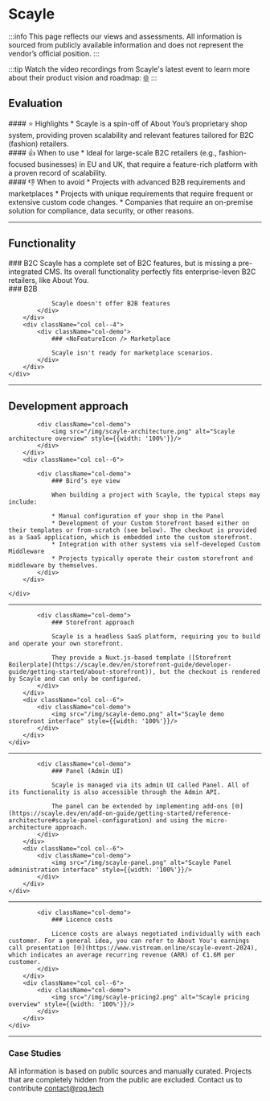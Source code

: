 
# Scayle

:::info
This page reflects our views and assessments. All information is sourced from publicly available information and does not represent the vendor’s official position.
:::


:::tip
Watch the video recordings from Scayle's latest event to learn more about their product vision and roadmap: [🌐](https://www.vistream.online/scayle-event-2024)
:::

## Evaluation
<div className="container">
    <div className="row">
        <div className="col col--4">
            <div className="col-demo">
                #### ⭐ Highlights
                * Scayle is a spin-off of About You’s proprietary shop system, providing proven scalability and relevant features tailored for B2C (fashion) retailers.
            </div>
        </div>
        <div className="col col--4">
            <div className="col-demo">
                #### 👍 When to use
                * Ideal for large-scale B2C retailers (e.g., fashion-focused businesses) in EU and UK, that require a feature-rich platform with a proven record of scalability.
            </div>
        </div>
        <div className="col col--4">
            <div className="col-demo">
                #### 👎 When to avoid
                * Projects with advanced B2B requirements and marketplaces
                * Projects with unique requirements that require frequent or extensive custom code changes.
                * Companies that require an on-premise solution for compliance, data security, or other reasons.
            </div>
        </div>
    </div>
</div>

---

## Functionality


<div className="container">
    <div className="row">
        <div className="col col--4">
            <div className="col-demo">
                ### <FullFeatureIcon /> B2C
                Scayle has a complete set of B2C features, but is missing a pre-integrated CMS. Its overall functionality perfectly fits enterprise-leven B2C retailers, like About You.
            </div>
        </div>
        <div className="col col--4">
            <div className="col-demo">
                ### <NoFeatureIcon /> B2B

                Scayle doesn't offer B2B features
            </div>
        </div>
        <div className="col col--4">
            <div className="col-demo">
                ### <NoFeatureIcon /> Marketplace

                Scayle isn't ready for marketplace scenarios.
            </div>
        </div>
    </div>

</div>

---

## Development approach

<div className="container">
    <div className="row">
        <div className="col col--6">

            <div className="col-demo">
                <img src="/img/scayle-architecture.png" alt="Scayle architecture overview" style={{width: '100%'}}/>
            </div>
        </div>
        <div className="col col--6">

            <div className="col-demo">
                ### Bird’s eye view

                When building a project with Scayle, the typical steps may include:

                * Manual configuration of your shop in the Panel
                * Development of your Custom Storefront based either on their templates or from-scratch (see below). The checkout is provided as a SaaS application, which is embedded into the custom storefront.
                * Integration with other systems via self-developed Custom Middleware
                * Projects typically operate their custom storefront and middleware by themselves.
            </div>
        </div>

    </div>
</div>

---

<div className="container">
    <div className="row">
        <div className="col col--6">

            <div className="col-demo">
                ### Storefront approach

                Scayle is a headless SaaS platform, requiring you to build and operate your own storefront.

                They provide a Nuxt.js-based template ([Storefront Boilerplate](https://scayle.dev/en/storefront-guide/developer-guide/getting-started/about-storefront)), but the checkout is rendered by Scayle and can only be configured.
            </div>
        </div>
        <div className="col col--6">
            <div className="col-demo">
                <img src="/img/scayle-demo.png" alt="Scayle demo storefront interface" style={{width: '100%'}}/>
            </div>
        </div>
    </div>
</div>

---

<div className="container">
    <div className="row">
        <div className="col col--6">

            <div className="col-demo">
                ### Panel (Admin UI)

                Scayle is managed via its admin UI called Panel. All of its functionality is also accessible through the Admin API.

                The panel can be extended by implementing add-ons [🌐](https://scayle.dev/en/add-on-guide/getting-started/reference-architecture#scayle-panel-configuration) and using the micro-architecture approach.
            </div>
        </div>
        <div className="col col--6">
            <div className="col-demo">
                <img src="/img/scayle-panel.png" alt="Scayle Panel administration interface" style={{width: '100%'}}/>
            </div>
        </div>
    </div>
</div>

---

<div className="container">
    <div className="row">
        <div className="col col--6">

            <div className="col-demo">
                ### Licence costs

                Licence costs are always negotiated individually with each customer. For a general idea, you can refer to About You's earnings call presentation [🌐](https://www.vistream.online/scayle-event-2024), which indicates an average recurring revenue (ARR) of €1.6M per customer.
            </div>
        </div>
        <div className="col col--6">
            <div className="col-demo">
                <img src="/img/scayle-pricing2.png" alt="Scayle pricing overview" style={{width: '100%'}}/>
            </div>
        </div>
    </div>
</div>

---

### Case Studies

All information is based on public sources and manually curated. Projects that are completely hidden from
the public are excluded. Contact us to contribute [contact@roq.tech](mailto:contact@roq.tech)

<CaseStudyTable system="Scayle" cols="Company,Shop URL,Industry,Type"/>

